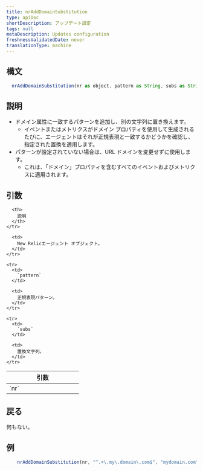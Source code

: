 ```yaml
---
title: nrAddDomainSubstitution
type: apiDoc
shortDescription: アップデート設定
tags: null
metaDescription: Updates configuration
freshnessValidatedDate: never
translationType: machine
---
```


## 構文

```js
  nrAddDomainSubstitution(nr as object, pattern as String, subs as String) as Void
```

## 説明

* ドメイン属性に一致するパターンを追加し、別の文字列に置き換えます。
  * イベントまたはメトリクスがドメイン プロパティを使用して生成されるたびに、エージェントはそれが正規表現と一致するかどうかを確認し、指定された置換を適用します。
* パターンが設定されていない場合は、URL ドメインを変更せずに使用します。
  * これは、「ドメイン」プロパティを含むすべてのイベントおよびメトリクスに適用されます。

## 引数

<table>
  <thead>
    <tr>
      <th width="25%">
        引数
      </th>

      <th>
        説明
      </th>
    </tr>
  </thead>

  <tbody>
    <tr>
      <td>
        `nr`
      </td>

      <td>
        New Relicエージェント オブジェクト。
      </td>
    </tr>

    <tr>
      <td>
        `pattern`
      </td>

      <td>
        正規表現パターン。
      </td>
    </tr>

    <tr>
      <td>
        `subs`
      </td>

      <td>
        置換文字列。
      </td>
    </tr>
  </tbody>
</table>

## 戻る

何もない。

## 例

```js
  	nrAddDomainSubstitution(nr, "^.+\.my\.domain\.com$", "mydomain.com")
```